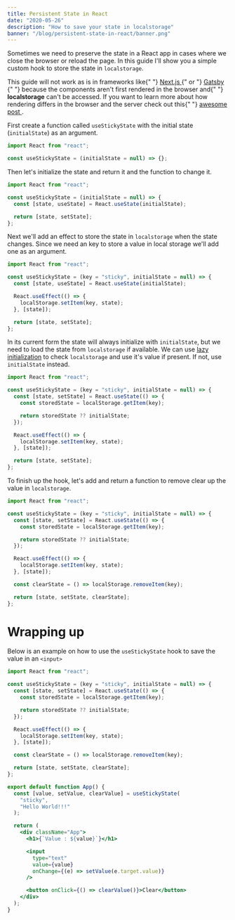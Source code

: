 ```yaml
---
title: Persistent State in React
date: "2020-05-26"
description: "How to save your state in localstorage"
banner: "/blog/persistent-state-in-react/banner.png"
---
```


Sometimes we need to preserve the state in a React app in cases where we close the browser or reload the page. In this guide I'll show you a simple custom hook to store the state in `localstorage`.

<SpecialBlock type="warn">
  This guide will not work as is in frameworks like{" "}
  <a
    className="font-medium"
    href="https://nextjs.org/"
    title="Next.js"
    target="_blank"
    rel="noopener noreferrer"
  >
    Next.js
  </a>
  {" or "}
  <a
    className="font-medium"
    href="http://gatsbyjs.org/"
    title="Gatsby"
    target="_blank"
    rel="noopener noreferrer"
  >
    Gatsby
  </a>{" "}
  because the components aren't first rendered in the browser and{" "}
  <strong>localstorage</strong> can't be accessed. If you want to learn more
  about how rendering differs in the browser and the server check out this{" "}
  <a
    className="font-medium"
    href="https://joshwcomeau.com/react/the-perils-of-rehydration/"
    title="The Perils of Rehydration"
    target="_blank"
    rel="noopener noreferrer"
  >
    awesome post
  </a>
  .
</SpecialBlock>

First create a function called `useStickyState` with the initial state (`initialState`) as an argument.

```jsx
import React from "react";

const useStickyState = (initialState = null) => {};
```

Then let's initialize the state and return it and the function to change it.

```jsx {4,6}
import React from "react";

const useStickyState = (initialState = null) => {
  const [state, useState] = React.useState(initialState);

  return [state, setState];
};
```

Next we'll add an effect to store the state in `localstorage` when the state changes. Since we need an key to store a value in local storage we'll add one as an argument.

```jsx {3,6-8}
import React from "react";

const useStickyState = (key = "sticky", initialState = null) => {
  const [state, useState] = React.useState(initialState);

  React.useEffect(() => {
    localStorage.setItem(key, state);
  }, [state]);

  return [state, setState];
};
```

In its current form the state will always initialize with `initialState`, but we need to load the state from `localstorage` if available. We can use [lazy initialization](https://reactjs.org/docs/hooks-reference.html#lazy-initial-state "Lazy initial state") to check `localstorage` and use it's value if present. If not, use `initialState` instead.

```jsx {4-8}
import React from "react";

const useStickyState = (key = "sticky", initialState = null) => {
  const [state, setState] = React.useState(() => {
    const storedState = localStorage.getItem(key);

    return storedState ?? initialState;
  });

  React.useEffect(() => {
    localStorage.setItem(key, state);
  }, [state]);

  return [state, setState];
};
```

To finish up the hook, let's add and return a function to remove clear up the value in `localstorage`.

```jsx {14,16}
import React from "react";

const useStickyState = (key = "sticky", initialState = null) => {
  const [state, setState] = React.useState(() => {
    const storedState = localStorage.getItem(key);

    return storedState ?? initialState;
  });

  React.useEffect(() => {
    localStorage.setItem(key, state);
  }, [state]);

  const clearState = () => localStorage.removeItem(key);

  return [state, setState, clearState];
};
```

# Wrapping up

Below is an example on how to use the `useStickyState` hook to save the value in an `<input>`

```jsx {19-38}
import React from "react";

const useStickyState = (key = "sticky", initialState = null) => {
  const [state, setState] = React.useState(() => {
    const storedState = localStorage.getItem(key);

    return storedState ?? initialState;
  });

  React.useEffect(() => {
    localStorage.setItem(key, state);
  }, [state]);

  const clearState = () => localStorage.removeItem(key);

  return [state, setState, clearState];
};

export default function App() {
  const [value, setValue, clearValue] = useStickyState(
    "sticky",
    "Hello World!!!"
  );

  return (
    <div className="App">
      <h1>{`Value : ${value}`}</h1>

      <input
        type="text"
        value={value}
        onChange={(e) => setValue(e.target.value)}
      />

      <button onClick={() => clearValue()}>Clear</button>
    </div>
  );
}
```

<CodeSandboxWrapper codeSandboxId="persistent-react-state-6s73k" />
